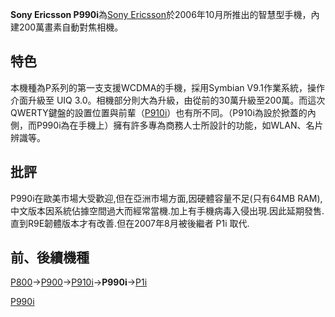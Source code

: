 {{Infobox Mobile
| name = Sony Ericsson P990i
| image = Sony Ericsson P990i.jpg
| screen = 2.8英寸 320×240[[像素|像素]]<br />260000色[[TFT|TFT]]彩屏
| ringtone = 24和弦
| memory = 动态内存60MB
| networks = [[WCDMA|WCDMA]][[GSM|GSM]] 900/1800/1900 MHz
| connectivity = [[USB|USB]]、[[紅外線|紅外線]]、[[藍牙|藍牙]]
| size = 114×47×25 mm
| weight = 155[[克|克]]
}}
'''Sony Ericsson P990i'''為[[Sony_Ericsson|Sony Ericsson]]於2006年10月所推出的智慧型手機，內建200萬畫素自動對焦相機。{{by whom|此機種在當時堪稱地表最強手機。}}

== 特色 ==
本機種為P系列的第一支支援WCDMA的手機，採用Symbian V9.1作業系統，操作介面升級至 UIQ 3.0。相機部分則大為升級，由從前的30萬升級至200萬。而這次QWERTY鍵盤的設置位置與前輩（[[Sony_Ericsson_P910i|P910i]]）也有所不同。（P910i為設於掀蓋的內側，而P990i為在手機上）擁有許多專為商務人士所設計的功能，如WLAN、名片辨識等。

== 批評 ==
P990i在歐美市場大受歡迎,但在亞洲市場方面,因硬體容量不足(只有64MB RAM),中文版本因系統佔據空間過大而經常當機.加上有手機病毒入侵出現.因此延期發售.
直到R9E韌體版本才有改善.但在2007年8月被後繼者 P1i 取代.

== 前、後續機種 ==
[[Sony_Ericsson_P800|P800]]→[[Sony_Ericsson_P900|P900]]→[[Sony_Ericsson_P910i|P910i]]→'''P990i'''→[[Sony_Ericsson_P1i|P1i]]
{{SEphones}}

[[Category:索尼愛立信手機|P990i]]